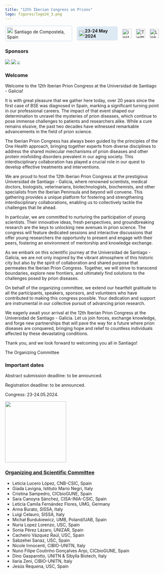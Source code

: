 ```yaml
---
title: "12th Iberian Congress on Prions"
logo: figures/logo24_3.png
---
```



```{=html}
<div class="row">
  <a href="visitsantiago.qmd" class="location-button">
    <img src="figures/pin-logo.png" alt="pin" width="20" height="20">
    Santiago de Compostela, Spain
  </a>
  <div class="cal-text">
    <img src="figures/cal-logo.png" alt="pin" width="20" height="20">
    <strong>23-24 May 2024</strong>
    <!-- <a target="_blank" class="hover-additional-text" href="https://calendar.google.com/calendar/event?action=TEMPLATE&tmeid=N3NkOXFhM282M3E4cGIwYWdpaGc5MzhlNGIgZGluby5nYXNwYXI3QG0&tmsrc=dino.gaspar7%40gmail.com"><img border="0" src="https://www.google.com/calendar/images/ext/gc_button1_it.gif"> 
    </a><div class="hover-additional-text"><strong>save the date!</strong></div> -->
  </div>
  <div class="social-links-sidebar">
  <a href="https://www.instagram.com/iberianprionconference" target="_blank">
    <img src="figures/ig-icon.png" alt="instagram">
  </a>
  <a href="https://twitter.com/IberianPrion" target="_blank">
    <img src="figures/x-logo.png" alt="Twitter">
  </a>
  <a href="https://linkedin.com/company/iberianprionconference" target="_blank">
    <img src="figures/In-logo.png" alt="LinkedIn">
  </a>
  </div>
</div>

<!--
<div class="logo-social-container">
  <img src="figures/logo24_3.png" alt="logo" width="250" height="250"> 
<br>
<div class="social-text">
  <div class="descr">You can find us also on social media:</div>
<div class="social-links-sidebar">
  <a href="https://www.instagram.com/iberianprionconference" target="_blank">
    <img src="figures/ig-icon.png" alt="instagram">
  </a>
  <a href="https://twitter.com/IberianPrion" target="_blank">
    <img src="figures/x-logo.png" alt="Twitter">
  </a>
  <a href="https://linkedin.com/company/iberianprionconference" target="_blank">
    <img src="figures/In-logo.png" alt="LinkedIn">
  </a>
</div>
</div>
</div> -->
<style>
  .descr {
    display: flex;
    align-items: center;
  }
  .row {
    display: flex;
    flex-direction: row;
    gap: 15px;
    align-items: center;
  } 
  .location-button {
    text-decoration : none;
    border: 2px solid #dde9f3;
    padding : 4px;
    border-radius: 5px;
  }
  .cal-text {
    display: flex;
    align-items: center;
    background-color: #dde9f3;
    border-radius: 5px;
    padding : 6px;
  }

  .hover-additional-text {
    display: none;
    margin-left: 10px; /* Adjust as needed */
    opacity: 0;
    text-decoration: none;
    color : black;
    /*transition: opacity 1.5s ease-in-out; /* Add a transition */
  }

  /* ADD BACK WHEN HAVE CALENDAR LINK */
  
  /*.cal-text:hover .hover-additional-text {
    display: inline;
    opacity: 1;
  }*/
  
  /*
  .social-text {
    display: flex;
    text-align: center;
    max-width: 600px;
    flex-direction: row;
    justify-content: center;
    align-items: stretch;
    padding-bottom: 15px;
    padding-top: 15px;
    background-color: #0299ce05;
    border-radius: 12px;
    gap: 15px;
    box-shadow: 2px 2px 5px rgb(0 125 169 / 35%);
  }
  .logo-social-container {
    display: flex;
    flex-wrap: wrap; 
    justify-content: left; 
    align-items: center;
    gap: 10px; 
  }
  */
  .social-links-sidebar a:hover img {
    transform: scale(1.2);
    gap: 20px;
  }

  .social-links-sidebar {
    display: flex;
    justify-content: center; /* Center items horizontally */
    align-items: center; /* Center items vertically */
    gap: 15px; /* Adjust spacing between items */
  }
  /*.cal-text:hover {
    content: "This is the text block that appears when hovering.";
    display: block;
    background-color: #0ff;
    color: #0299ce;
    padding: 10px;
    border-radius: 5px;
    /*position: absolute;
    top: 100%;
    left: 50%;
    transform: translateX(-50%);
    z-index: 2;
  }
  */

  .social-links-sidebar a {
    display: flex;
    flex-wrap: wrap; /* Wrap cards to the next line if necessary */
    gap: 10px; /* Adjust spacing between cards */
  }
  .social-links-sidebar img {
    width: 30px;
    height: 30px;
  }

  @media (max-width: 600px) {
    .row {
      flex-direction: column;
      align-items: center;
    }
    .logo-social-container {
      flex-direction: column;
    }
    .social-links-sidebar {
    display: flex;
    flex-wrap: wrap;
    justify-content: center;
    align-items: center;
    align-content: flex-start;
    }
  }
</style>
```
### Sponsors 
<img src="figures/usc.svg"> <img src="figures/Logo-Proquinorte.avif"> <img src="figures/vjl.jpg" style="zoom:60%;">

### Welcome

Welcome to the 12th Iberian Prion Congress at the Universidad de Santiago - Galicia!

It is with great pleasure that we gather here today, over 20 years since the first case of BSE was diagnosed in Spain, marking a significant turning point in our professional careers. The impact of that event shaped our determination to unravel the mysteries of prion diseases, which continue to pose immense challenges to patients and researchers alike. While a cure remains elusive, the past two decades have witnessed remarkable advancements in the field of prion science.

The Iberian Prion Congress has always been guided by the principles of the One Health approach, bringing together experts from diverse disciplines to address the shared molecular mechanisms of prion diseases and other protein misfolding disorders prevalent in our aging society. This interdisciplinary collaboration has played a crucial role in our quest to develop effective treatments and interventions.

We are proud to host the 12th Iberian Prion Congress at the prestigious Universidad de Santiago - Galicia, where renowned scientists, medical doctors, biologists, veterinarians, biotechnologists, biochemists, and other specialists from the Iberian Peninsula and beyond will convene. This gathering provides a unique platform for fostering and strengthening interdisciplinary collaborations, enabling us to collectively tackle the challenges that lie ahead.

In particular, we are committed to nurturing the participation of young scientists. Their innovative ideas, fresh perspectives, and groundbreaking research are the keys to unlocking new avenues in prion science. The congress will feature dedicated sessions and interactive discussions that offer young researchers the opportunity to present and engage with their peers, fostering an environment of mentorship and knowledge exchange.

As we embark on this scientific journey at the Universidad de Santiago - Galicia, we are not only inspired by the vibrant atmosphere of this historic city but also by the spirit of collaboration and shared purpose that permeates the Iberian Prion Congress. Together, we will strive to transcend boundaries, explore new frontiers, and ultimately find solutions to the challenges posed by prion diseases.

On behalf of the organizing committee, we extend our heartfelt gratitude to all the participants, speakers, sponsors, and volunteers who have contributed to making this congress possible. Your dedication and support are instrumental in our collective pursuit of advancing prion research.

We eagerly await your arrival at the 12th Iberian Prion Congress at the Universidad de Santiago - Galicia. Let us join forces, exchange knowledge, and forge new partnerships that will pave the way for a future where prion diseases are conquered, bringing hope and relief to countless individuals affected by these devastating conditions.

Thank you, and we look forward to welcoming you all in Santiago!

The Organizing Committee


### Important dates

Abstract submission deadline: to be announced.

Registration deadline: to be announced.

Congress: 23-24.05.2024.

<img src="figures/santiago1.jpg" width="200" height="200">

### [Organizing and Scientific Committee](committee.html)

- Leticia Lucero López, CNB-CSIC, Spain
- Giada Lavigna, Istituto Mario Negri, Italy
- Cristina Sampedro, CICbioGUNE, Spain
- Sara Canoyra Sánchez, CISA-INIA-CSIC, Spain
- Leticia Camila Fernández Flores, UMG, Germany
- Anna Burato, SISSA, Italy
- Luigi Celauro, SISSA, Italy
- Michał Burdukiewicz, UMB, Poland/UAB, Spain
- Nuria Lopez Lorenzo, USC, Spain
- Sonia Pérez Lázaro, UNIZAR, Spain
- Cacheiro Vázquez Raúl, USC, Spain
- Sabzehei Sanaz, USC, Spain
- Nicole Innocenti, CIBIO-UNITN, Italy
- Nuno Filipe Coutinho Gonçalves Anjo, CICbioGUNE, Spain
- Dino Gasparotto, UNITN & Sibylla Biotech, Italy
- Ilaria Zeni, CIBIO-UNITN, Italy
- Jesús Requena, USC, Spain


<!-- register now! button cool effect + code on sidebar_mods.css -->
```{=html}
<script>
window.onload = function() {
  var sidebarLinks = document.querySelectorAll('.sidebar-item-container a');
  for (var i = 0; i < sidebarLinks.length; i++) {
    if (sidebarLinks[i].textContent.trim() === 'UPLOAD YOUR ABSTRACT!') {
      sidebarLinks[i].classList.add('abstract-button');
    }
    if (sidebarLinks[i].textContent.trim() === 'REGISTER NOW!') {
      sidebarLinks[i].classList.add('register-button');
    }
  }
};
</script>
```